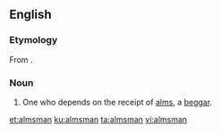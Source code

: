 ==English==

===Etymology===
From {{compound|alms|man|lang=en}}.

===Noun===
{{en-noun|almsmen}}

# {{context|obsolete|lang=en}} One who depends on the receipt of [[alms]], a [[beggar]].

[[et:almsman]]
[[ku:almsman]]
[[ta:almsman]]
[[vi:almsman]]